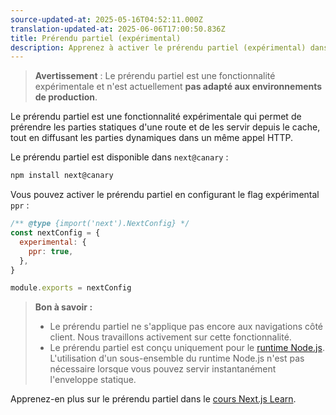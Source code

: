 ```yaml
---
source-updated-at: 2025-05-16T04:52:11.000Z
translation-updated-at: 2025-06-06T17:00:50.836Z
title: Prérendu partiel (expérimental)
description: Apprenez à activer le prérendu partiel (expérimental) dans Next.js 14.
---
```


> **Avertissement** : Le prérendu partiel est une fonctionnalité expérimentale et n'est actuellement **pas adapté aux environnements de production**.

Le prérendu partiel est une fonctionnalité expérimentale qui permet de prérendre les parties statiques d'une route et de les servir depuis le cache, tout en diffusant les parties dynamiques dans un même appel HTTP.

Le prérendu partiel est disponible dans `next@canary` :

```bash filename="Terminal"
npm install next@canary
```

Vous pouvez activer le prérendu partiel en configurant le flag expérimental `ppr` :

```js filename="next.config.js"
/** @type {import('next').NextConfig} */
const nextConfig = {
  experimental: {
    ppr: true,
  },
}

module.exports = nextConfig
```

> **Bon à savoir :**
>
> - Le prérendu partiel ne s'applique pas encore aux navigations côté client. Nous travaillons activement sur cette fonctionnalité.
> - Le prérendu partiel est conçu uniquement pour le [runtime Node.js](/docs/app/building-your-application/rendering/edge-and-nodejs-runtimes). L'utilisation d'un sous-ensemble du runtime Node.js n'est pas nécessaire lorsque vous pouvez servir instantanément l'enveloppe statique.

Apprenez-en plus sur le prérendu partiel dans le [cours Next.js Learn](/learn/dashboard-app/partial-prerendering).